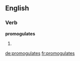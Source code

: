 ==English==

===Verb===
'''promogulates'''

# {{third-person singular of|[[promogulate]]}}

[[de:promogulates]]
[[fr:promogulates]]